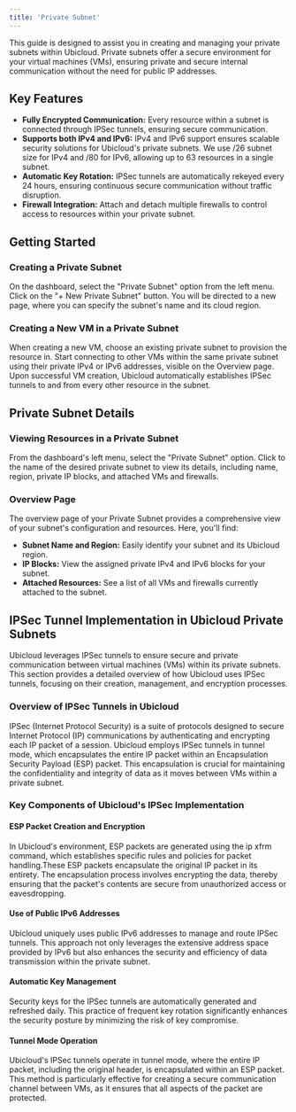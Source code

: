 ```yaml
---
title: 'Private Subnet'
---
```



This guide is designed to assist you in creating and managing your private subnets within Ubicloud. Private subnets offer a secure environment for your virtual machines (VMs), ensuring private and secure internal communication without the need for public IP addresses.

## Key Features

- **Fully Encrypted Communication:** Every resource within a subnet is connected through IPSec tunnels, ensuring secure communication.
- **Supports both IPv4 and IPv6:** IPv4 and IPv6 support ensures scalable security solutions for Ubicloud's private subnets. We use /26 subnet size for IPv4 and /80 for IPv6, allowing up to 63 resources in a single subnet.
- **Automatic Key Rotation:** IPSec tunnels are automatically rekeyed every 24 hours, ensuring continuous secure communication without traffic disruption.
- **Firewall Integration:** Attach and detach multiple firewalls to control access to resources within your private subnet.

## Getting Started

### Creating a Private Subnet

<Steps>
  <Step title="Navigate to Private Subnet">
    On the dashboard, select the "Private Subnet" option from the left menu.
  </Step>
  <Step title="‍Create a Private Subnet">
    Click on the "+ New Private Subnet" button. You will be directed to a new page, where you can specify the subnet's name and its cloud region.
  </Step>
</Steps>

### Creating a New VM in a Private Subnet

<Steps>
  <Step title="Provisioning">
    When creating a new VM, choose an existing private subnet to provision the resource in.
  </Step>
  <Step title="Connectivity">
    Start connecting to other VMs within the same private subnet using their private IPv4 or IPv6 addresses, visible on the Overview page.
  </Step>
  <Step title="IPSec Tunnels">
    Upon successful VM creation, Ubicloud automatically establishes IPSec tunnels to and from every other resource in the subnet.
  </Step>
</Steps>

## Private Subnet Details

### Viewing Resources in a Private Subnet

<Steps>
  <Step title="Access the Private Subnet">
    From the dashboard's left menu, select the "Private Subnet" option.
  </Step>
  <Step title="‍Show Private Subnet Details">
    Click to the name of  the desired private subnet to view its details, including name, region, private IP blocks, and attached VMs and firewalls.
  </Step>
</Steps>


### Overview Page

The overview page of your Private Subnet provides a comprehensive view of your subnet's configuration and resources. Here, you'll find:

- **Subnet Name and Region:** Easily identify your subnet and its Ubicloud region.
- **IP Blocks:** View the assigned private IPv4 and IPv6 blocks for your subnet.
- **Attached Resources:** See a list of all VMs and firewalls currently attached to the subnet.

## IPSec Tunnel Implementation in Ubicloud Private Subnets

Ubicloud leverages IPSec tunnels to ensure secure and private communication between virtual machines (VMs) within its private subnets. This section provides a detailed overview of how Ubicloud uses IPSec tunnels, focusing on their creation, management, and encryption processes.

### Overview of IPSec Tunnels in Ubicloud

IPSec (Internet Protocol Security) is a suite of protocols designed to secure Internet Protocol (IP) communications by authenticating and encrypting each IP packet of a session. Ubicloud employs IPSec tunnels in tunnel mode, which encapsulates the entire IP packet within an Encapsulation Security Payload (ESP) packet. This encapsulation is crucial for maintaining the confidentiality and integrity of data as it moves between VMs within a private subnet.

### Key Components of Ubicloud's IPSec Implementation

#### ESP Packet Creation and Encryption

In Ubicloud's environment, ESP packets are generated using the ip xfrm command, which establishes specific rules and policies for packet handling.These ESP packets encapsulate the original IP packet in its entirety. The encapsulation process involves encrypting the data, thereby ensuring that the packet's contents are secure from unauthorized access or eavesdropping.

#### Use of Public IPv6 Addresses

Ubicloud uniquely uses public IPv6 addresses to manage and route IPSec tunnels. This approach not only leverages the extensive address space provided by IPv6 but also enhances the security and efficiency of data transmission within the private subnet.

#### Automatic Key Management

Security keys for the IPSec tunnels are automatically generated and refreshed daily. This practice of frequent key rotation significantly enhances the security posture by minimizing the risk of key compromise.

#### Tunnel Mode Operation

Ubicloud's IPSec tunnels operate in tunnel mode, where the entire IP packet, including the original header, is encapsulated within an ESP packet. This method is particularly effective for creating a secure communication channel between VMs, as it ensures that all aspects of the packet are protected.
